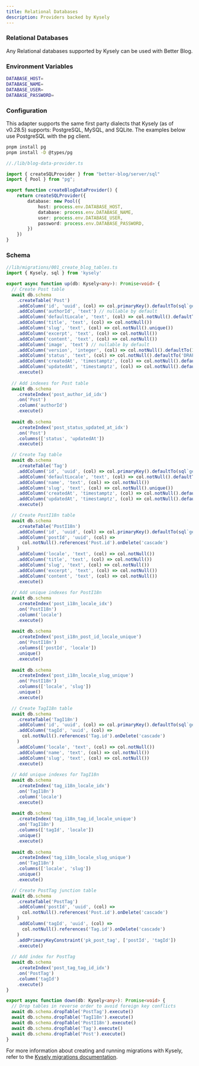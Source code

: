 ```yaml
---
title: Relational Databases
description: Providers backed by Kysely
---
```


### Relational Databases

Any Relational databases supported by Kysely can be used with Better Blog.

### Environment Variables

```bash
DATABASE_HOST=
DATABASE_NAME=
DATABASE_USER=
DATABASE_PASSWORD=
```

### Configuration

This adapter supports the same first party dialects that Kysely (as of v0.28.5) supports: PostgreSQL, MySQL, and SQLite. The examples below use PostgreSQL with the pg client.

```bash
pnpm install pg
pnpm install -D @types/pg
```

```ts
//./lib/blog-data-provider.ts

import { createSQLProvider } from "better-blog/server/sql"
import { Pool } from "pg";

export function createBlogDataProvider() {
    return createSQLProvider({
        database: new Pool({
            host: process.env.DATABASE_HOST,
            database: process.env.DATABASE_NAME,
            user: process.env.DATABASE_USER,
            password: process.env.DATABASE_PASSWORD,
        })
    })
}
```

### Schema

```ts
//lib/migrations/001_create_blog_tables.ts
import { Kysely, sql } from 'kysely'

export async function up(db: Kysely<any>): Promise<void> {
  // Create Post table
  await db.schema
    .createTable('Post')
    .addColumn('id', 'uuid', (col) => col.primaryKey().defaultTo(sql`gen_random_uuid()`))
    .addColumn('authorId', 'text') // nullable by default
    .addColumn('defaultLocale', 'text', (col) => col.notNull().defaultTo('en'))
    .addColumn('title', 'text', (col) => col.notNull())
    .addColumn('slug', 'text', (col) => col.notNull().unique())
    .addColumn('excerpt', 'text', (col) => col.notNull())
    .addColumn('content', 'text', (col) => col.notNull())
    .addColumn('image', 'text') // nullable by default
    .addColumn('version', 'integer', (col) => col.notNull().defaultTo(1))
    .addColumn('status', 'text', (col) => col.notNull().defaultTo('DRAFT'))
    .addColumn('createdAt', 'timestamptz', (col) => col.notNull().defaultTo(sql`now()`))
    .addColumn('updatedAt', 'timestamptz', (col) => col.notNull().defaultTo(sql`now()`))
    .execute()
  
  // Add indexes for Post table
  await db.schema
    .createIndex('post_author_id_idx')
    .on('Post')
    .column('authorId')
    .execute()
  
  await db.schema
    .createIndex('post_status_updated_at_idx')
    .on('Post')
    .columns(['status', 'updatedAt'])
    .execute()

  // Create Tag table
  await db.schema
    .createTable('Tag')
    .addColumn('id', 'uuid', (col) => col.primaryKey().defaultTo(sql`gen_random_uuid()`))
    .addColumn('defaultLocale', 'text', (col) => col.notNull().defaultTo('en'))
    .addColumn('name', 'text', (col) => col.notNull())
    .addColumn('slug', 'text', (col) => col.notNull().unique())
    .addColumn('createdAt', 'timestamptz', (col) => col.notNull().defaultTo(sql`now()`))
    .addColumn('updatedAt', 'timestamptz', (col) => col.notNull().defaultTo(sql`now()`))
    .execute()

  // Create PostI18n table
  await db.schema
    .createTable('PostI18n')
    .addColumn('id', 'uuid', (col) => col.primaryKey().defaultTo(sql`gen_random_uuid()`))
    .addColumn('postId', 'uuid', (col) => 
      col.notNull().references('Post.id').onDelete('cascade')
    )
    .addColumn('locale', 'text', (col) => col.notNull())
    .addColumn('title', 'text', (col) => col.notNull())
    .addColumn('slug', 'text', (col) => col.notNull())
    .addColumn('excerpt', 'text', (col) => col.notNull())
    .addColumn('content', 'text', (col) => col.notNull())
    .execute()
  
  // Add unique indexes for PostI18n
  await db.schema
    .createIndex('post_i18n_locale_idx')
    .on('PostI18n')
    .column('locale')
    .execute()
  
  await db.schema
    .createIndex('post_i18n_post_id_locale_unique')
    .on('PostI18n')
    .columns(['postId', 'locale'])
    .unique()
    .execute()
  
  await db.schema
    .createIndex('post_i18n_locale_slug_unique')
    .on('PostI18n')
    .columns(['locale', 'slug'])
    .unique()
    .execute()

  // Create TagI18n table
  await db.schema
    .createTable('TagI18n')
    .addColumn('id', 'uuid', (col) => col.primaryKey().defaultTo(sql`gen_random_uuid()`))
    .addColumn('tagId', 'uuid', (col) => 
      col.notNull().references('Tag.id').onDelete('cascade')
    )
    .addColumn('locale', 'text', (col) => col.notNull())
    .addColumn('name', 'text', (col) => col.notNull())
    .addColumn('slug', 'text', (col) => col.notNull())
    .execute()
  
  // Add unique indexes for TagI18n
  await db.schema
    .createIndex('tag_i18n_locale_idx')
    .on('TagI18n')
    .column('locale')
    .execute()
  
  await db.schema
    .createIndex('tag_i18n_tag_id_locale_unique')
    .on('TagI18n')
    .columns(['tagId', 'locale'])
    .unique()
    .execute()
  
  await db.schema
    .createIndex('tag_i18n_locale_slug_unique')
    .on('TagI18n')
    .columns(['locale', 'slug'])
    .unique()
    .execute()

  // Create PostTag junction table
  await db.schema
    .createTable('PostTag')
    .addColumn('postId', 'uuid', (col) => 
      col.notNull().references('Post.id').onDelete('cascade')
    )
    .addColumn('tagId', 'uuid', (col) => 
      col.notNull().references('Tag.id').onDelete('cascade')
    )
    .addPrimaryKeyConstraint('pk_post_tag', ['postId', 'tagId'])
    .execute()
  
  // Add index for PostTag
  await db.schema
    .createIndex('post_tag_tag_id_idx')
    .on('PostTag')
    .column('tagId')
    .execute()
}

export async function down(db: Kysely<any>): Promise<void> {
  // Drop tables in reverse order to avoid foreign key conflicts
  await db.schema.dropTable('PostTag').execute()
  await db.schema.dropTable('TagI18n').execute()
  await db.schema.dropTable('PostI18n').execute()
  await db.schema.dropTable('Tag').execute()
  await db.schema.dropTable('Post').execute()
}
```
For more information about creating and running migrations with Kysely, refer to the [Kysely migrations documentation](https://kysely.dev/docs/migrations).
